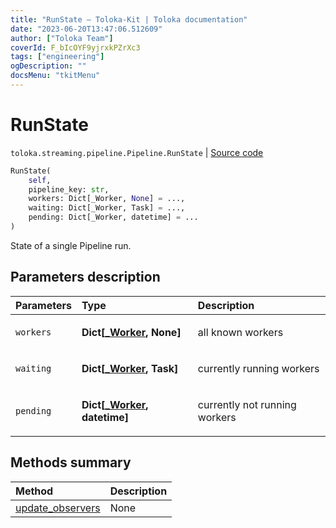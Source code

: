 ```yaml
---
title: "RunState — Toloka-Kit | Toloka documentation"
date: "2023-06-20T13:47:06.512609"
author: ["Toloka Team"]
coverId: F_bIcOYF9yjrxkPZrXc3
tags: ["engineering"]
ogDescription: ""
docsMenu: "tkitMenu"
---
```


# RunState

`toloka.streaming.pipeline.Pipeline.RunState` | [Source code](https://github.com/Toloka/toloka-kit/blob/v1.2.0/src/streaming/pipeline.py#L259)

```python
RunState(
    self,
    pipeline_key: str,
    workers: Dict[_Worker, None] = ...,
    waiting: Dict[_Worker, Task] = ...,
    pending: Dict[_Worker, datetime] = ...
)
```

State of a single Pipeline run.

## Parameters description

| Parameters | Type | Description |
| :----------| :----| :-----------|
`workers`|**Dict\[[_Worker](/docs/toloka-kit/reference/toloka.streaming.pipeline._Worker), None\]**|<p>all known workers</p>
`waiting`|**Dict\[[_Worker](/docs/toloka-kit/reference/toloka.streaming.pipeline._Worker), Task\]**|<p>currently running workers</p>
`pending`|**Dict\[[_Worker](/docs/toloka-kit/reference/toloka.streaming.pipeline._Worker), datetime\]**|<p>currently not running workers</p>

## Methods summary

| Method | Description |
| :------| :-----------|
[update_observers](/docs/toloka-kit/reference/toloka.streaming.pipeline.Pipeline.RunState.update_observers)| None